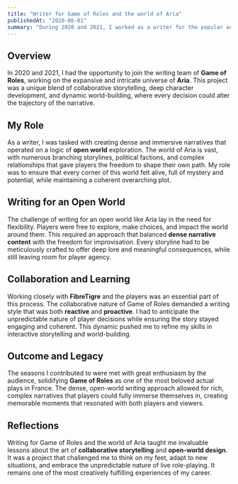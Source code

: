 ```yaml
---
title: "Writer for Game of Roles and the world of Aria"
publishedAt: "2020-06-01"
summary: "During 2020 and 2021, I worked as a writer for the popular actual play Game of Roles, contributing to the rich and complex world of Aria."
---
```


## Overview

In 2020 and 2021, I had the opportunity to join the writing team of **Game of Roles**, working on the expansive and intricate universe of **Aria**. This project was a unique blend of collaborative storytelling, deep character development, and dynamic world-building, where every decision could alter the trajectory of the narrative.

## My Role

As a writer, I was tasked with creating dense and immersive narratives that operated on a logic of **open world** exploration. The world of Aria is vast, with numerous branching storylines, political factions, and complex relationships that gave players the freedom to shape their own path. My role was to ensure that every corner of this world felt alive, full of mystery and potential, while maintaining a coherent overarching plot.

## Writing for an Open World

The challenge of writing for an open world like Aria lay in the need for flexibility. Players were free to explore, make choices, and impact the world around them. This required an approach that balanced **dense narrative content** with the freedom for improvisation. Every storyline had to be meticulously crafted to offer deep lore and meaningful consequences, while still leaving room for player agency.

## Collaboration and Learning

Working closely with **FibreTigre** and the players was an essential part of this process. The collaborative nature of Game of Roles demanded a writing style that was both **reactive** and **proactive**. I had to anticipate the unpredictable nature of player decisions while ensuring the story stayed engaging and coherent. This dynamic pushed me to refine my skills in interactive storytelling and world-building.

## Outcome and Legacy

The seasons I contributed to were met with great enthusiasm by the audience, solidifying **Game of Roles** as one of the most beloved actual plays in France. The dense, open-world writing approach allowed for rich, complex narratives that players could fully immerse themselves in, creating memorable moments that resonated with both players and viewers.

## Reflections

Writing for Game of Roles and the world of Aria taught me invaluable lessons about the art of **collaborative storytelling** and **open-world design**. It was a project that challenged me to think on my feet, adapt to new situations, and embrace the unpredictable nature of live role-playing. It remains one of the most creatively fulfilling experiences of my career.
